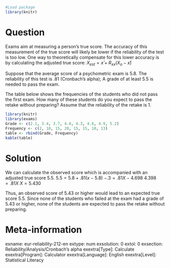 ```r
#Load package
library(knitr)
```

Question
========
Exams aim at measuring a person's true score. The accuracy of this measurement of the true score will likely be lower if the reliability of the test is too low. One way to theoretically compensate for this lower accuracy is by calculating the adjusted true score: $X_{est} = x̄ + R_{xx}(X_o-x̄)$

Suppose that the average score of a psychometric exam is 5.8. The reliability of this test is .81 (Cronbach’s alpha); A grade of at least 5.5 is needed to pass the exam. 

The table below shows the frequencies of the students who did not pass the first exam. How many of these students do you expect to pass the retake without preparing? Assume that the reliability of the retake is 1.


```r
library(knitr)
library(exams)
Grade <- c(2.1, 3.4, 3.7, 4.0, 4.3, 4.6, 4.9, 5.2)
Frequency <- c(2, 10, 15, 20, 15, 15, 10, 13)
table <- rbind(Grade, Frequency)
kable(table)
```


Solution
========
We can calculate the observed score which is accompanied with an adjusted true score 5.5. 
$5.5 = 5.8 + .81(x - 5.8)$
$-.3 = .81X - 4.698$
$4.398 = .81X$
$X = 5.430$

Thus, an observed score of 5.43 or higher would lead to an expected true score 5.5. Since none of the students who failed at the exam had a grade of 5.43 or higher, none of the students are expected to pass the retake without preparing.


Meta-information
================
exname: eur-reliability-212-en
extype: num
exsolution: 0
extol: 0
exsection: Reliability/Analysis/Cronbach's alpha
exextra[Type]: Calculate
exextra[Program]: Calculator
exextra[Language]: English
exextra[Level]: Statistical Literacy
